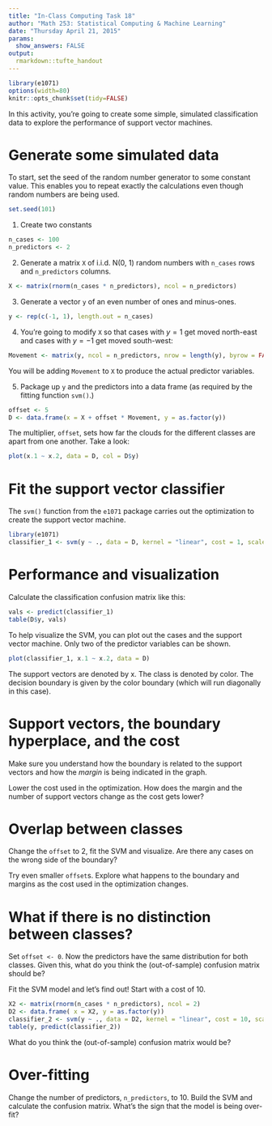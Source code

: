 ```yaml
---
title: "In-Class Computing Task 18"
author: "Math 253: Statistical Computing & Machine Learning"
date: "Thursday April 21, 2015"
params:
  show_answers: FALSE
output: 
  rmarkdown::tufte_handout
---
```


```r
library(e1071)
options(width=80)
knitr::opts_chunk$set(tidy=FALSE)
```

In this activity, you're going to create some simple, simulated classification data to explore the performance of support vector machines.

# Generate some simulated data


To start, set the seed of the random number generator to some constant value.  This enables you to repeat exactly the calculations even though random numbers are being used.

```r
set.seed(101)
```

1. Create two constants
```r
n_cases <- 100
n_predictors <- 2
```

2. Generate a matrix `X` of i.i.d. N(0, 1) random numbers with `n_cases` rows and `n_predictors` columns. 

```r
X <- matrix(rnorm(n_cases * n_predictors), ncol = n_predictors)
```

3. Generate a vector `y` of an even number of ones and minus-ones.
```r
y <- rep(c(-1, 1), length.out = n_cases)
```

4. You're going to modify `X` so that cases with $y=1$ get moved north-east and cases with $y = -1$ get moved south-west:
```r
Movement <- matrix(y, ncol = n_predictors, nrow = length(y), byrow = FALSE)
```

You will be adding `Movement` to `X` to produce the actual predictor variables.

5. Package up `y` and the predictors into a data frame (as required by the fitting function `svm()`.)

```r
offset <- 5
D <- data.frame(x = X + offset * Movement, y = as.factor(y))
```

\enlargethispage{1.5in}

The multiplier, `offset`, sets how far the clouds for the different classes are apart from one another.  Take a look:

```r
plot(x.1 ~ x.2, data = D, col = D$y)
```


# Fit the support vector classifier

The `svm()` function from the `e1071` package carries out the optimization to create the support vector machine.

```r
library(e1071)
classifier_1 <- svm(y ~ ., data = D, kernel = "linear", cost = 1, scale = FALSE)
```

\newpage

# Performance and visualization

Calculate the classification confusion matrix like this:

```r
vals <- predict(classifier_1)
table(D$y, vals)
```

To help visualize the SVM, you can plot out the cases and the support vector machine.  Only two of the predictor variables can be shown.

```r
plot(classifier_1, x.1 ~ x.2, data = D)
```

The support vectors are denoted by x.  The class is denoted by color.  The decision boundary is given by the color boundary (which will run diagonally in this case).


# Support vectors, the boundary hyperplace, and the cost

Make sure you understand how the boundary is related to the support vectors and how the *margin* is being indicated in the graph.

Lower the cost used in the optimization.  How does the margin and the number of support vectors change as the cost gets lower?

# Overlap between classes

Change the `offset` to 2, fit the SVM and visualize.  Are there any cases on the wrong side of the boundary?

Try even smaller `offset`s.  Explore what happens to the boundary and margins as the cost used in the optimization changes.

\enlargethispage{1in}

# What if there is no distinction between classes?

Set `offset <- 0`.  Now the predictors have the same distribution for both classes. Given this, what do you think the (out-of-sample) confusion matrix should be?


Fit the SVM model and let's find out! Start with a cost of 10. 

```r
X2 <- matrix(rnorm(n_cases * n_predictors), ncol = 2)
D2 <- data.frame( x = X2, y = as.factor(y))
classifier_2 <- svm(y ~ ., data = D2, kernel = "linear", cost = 10, scale = FALSE)
table(y, predict(classifier_2))
```

What do you think the (out-of-sample) confusion matrix would be?

# Over-fitting

Change the number of predictors, `n_predictors`, to 10.  Build the SVM and calculate the confusion matrix.  What's the sign that the model is being over-fit?

